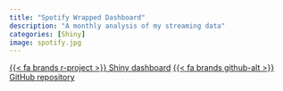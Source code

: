 ```yaml
---
title: "Spotify Wrapped Dashboard"
description: "A monthly analysis of my streaming data"
categories: [Shiny]
image: spotify.jpg
---
```


[{{< fa brands r-project >}} Shiny dashboard](https://matteo-torres.shinyapps.io/shinydashboard/){.btn target=_blank}
[{{< fa brands github-alt >}} GitHub repository](https://github.com/matteo-torres/spotify-wrapped){.btn target=_blank}

